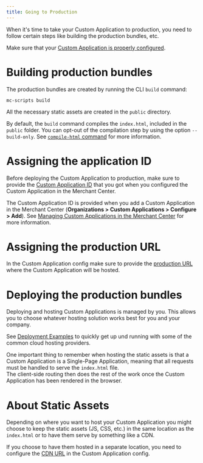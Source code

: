 ```yaml
---
title: Going to Production
---
```


When it's time to take your Custom Application to production, you need to follow certain steps like building the production bundles, etc.

<Info>

Make sure that your [Custom Application is properly configured](/api-reference/application-config).

</Info>

# Building production bundles

The production bundles are created by running the CLI `build` command:

```console
mc-scripts build
```

All the necessary static assets are created in the `public` directory.

<Info>

By default, the `build` command compiles the `index.html`, included in the `public` folder. You can opt-out of the compilation step by using the option `--build-only`. See [`compile-html` command](/api-reference/cli#compile-html) for more information.

</Info>

# Assigning the application ID

Before deploying the Custom Application to production, make sure to provide the [Custom Application ID](/api-reference/application-config#envproductionapplicationId) that you got when you configured the Custom Application in the Merchant Center.

The Custom Application ID is provided when you add a Custom Application in the Merchant Center (**Organizations > Custom Applications > Configure > Add**). See [Managing Custom Applications in the Merchant Center](https://docs.commercetools.com/merchant-center/managing-custom-applications) for more information.

# Assigning the production URL

In the Custom Application config make sure to provide the [production URL](/api-reference/application-config#envproductionurl) where the Custom Application will be hosted.

# Deploying the production bundles

Deploying and hosting Custom Applications is managed by you. This allows you to choose whatever hosting solution works best for you and your company.

See [Deployment Examples](/deployment-examples) to quickly get up und running with some of the common cloud hosting providers.

<Info>

One important thing to remember when hosting the static assets is that a Custom Application is a Single-Page Application, meaning that all requests must be handled to serve the `index.html` file.<br />
The client-side routing then does the rest of the work once the Custom Application has been rendered in the browser.

</Info>

# About Static Assets

Depending on where you want to host your Custom Application you might choose to keep the static assets (JS, CSS, etc.) in the same location as the `index.html` or to have them serve by something like a CDN.

If you choose to have them hosted in a separate location, you need to configure the [CDN URL](/api-reference/application-config#envproductioncdnurl) in the Custom Application config.
